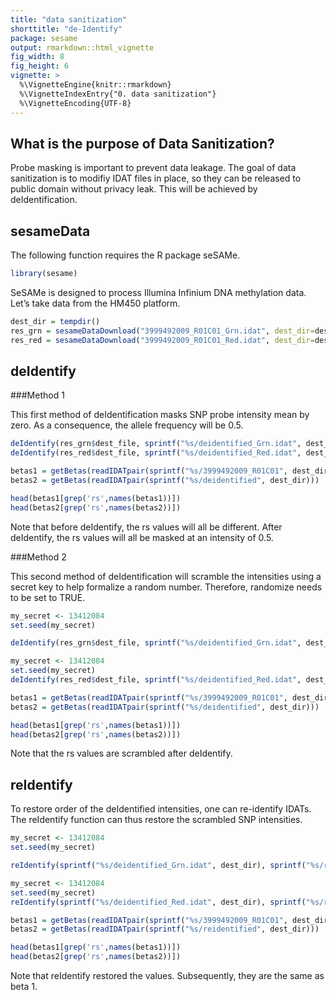 ```yaml
---
title: "data sanitization"
shorttitle: "de-Identify"
package: sesame
output: rmarkdown::html_vignette
fig_width: 8
fig_height: 6
vignette: >
  %\VignetteEngine{knitr::rmarkdown}
  %\VignetteIndexEntry{"0. data sanitization"}
  %\VignetteEncoding{UTF-8} 
---
```


## What is the purpose of Data Sanitization? 

Probe masking is important to prevent data leakage. The goal of data sanitization is to modifiy IDAT files in place, so they can be released to public domain without privacy leak. This will be achieved by deIdentification. 

## sesameData

The following function requires the R package seSAMe. 
```r
library(sesame)
```

SeSAMe is designed to process Illumina Infinium DNA methylation data. Let's take data from the HM450 platform.   
```r
dest_dir = tempdir()
res_grn = sesameDataDownload("3999492009_R01C01_Grn.idat", dest_dir=dest_dir)
res_red = sesameDataDownload("3999492009_R01C01_Red.idat", dest_dir=dest_dir)
```
                                                   
## deIdentify 

###Method 1

This first method of deIdentification masks SNP probe intensity mean by zero. As a consequence, the allele frequency will be 0.5. 

```r

deIdentify(res_grn$dest_file, sprintf("%s/deidentified_Grn.idat", dest_dir))
deIdentify(res_red$dest_file, sprintf("%s/deidentified_Red.idat", dest_dir))

betas1 = getBetas(readIDATpair(sprintf("%s/3999492009_R01C01", dest_dir)))
betas2 = getBetas(readIDATpair(sprintf("%s/deidentified", dest_dir)))

head(betas1[grep('rs',names(betas1))]) 
head(betas2[grep('rs',names(betas2))]) 
```

Note that before deIdentify, the rs values will all be different. After deIdentify, the rs values will all be masked at an intensity of 0.5. 

###Method 2 

This second method of deIdentification will scramble the intensities using a secret key to help formalize a random number. Therefore, randomize needs to be set to TRUE. 

```r

my_secret <- 13412084
set.seed(my_secret)

deIdentify(res_grn$dest_file, sprintf("%s/deidentified_Grn.idat", dest_dir), randomize=TRUE)

my_secret <- 13412084
set.seed(my_secret)
deIdentify(res_red$dest_file, sprintf("%s/deidentified_Red.idat", dest_dir), randomize=TRUE)

betas1 = getBetas(readIDATpair(sprintf("%s/3999492009_R01C01", dest_dir)))
betas2 = getBetas(readIDATpair(sprintf("%s/deidentified", dest_dir)))

head(betas1[grep('rs',names(betas1))]) 
head(betas2[grep('rs',names(betas2))])  

```
Note that the rs values are scrambled after deIdentify.  

## reIdentify

To restore order of the deIdentified intensities, one can re-identify IDATs. The reIdentify function can thus restore the scrambled SNP intensities. 

```r

my_secret <- 13412084
set.seed(my_secret)

reIdentify(sprintf("%s/deidentified_Grn.idat", dest_dir), sprintf("%s/reidentified_Grn.idat", dest_dir))

my_secret <- 13412084
set.seed(my_secret)
reIdentify(sprintf("%s/deidentified_Red.idat", dest_dir), sprintf("%s/reidentified_Red.idat", dest_dir))

betas1 = getBetas(readIDATpair(sprintf("%s/3999492009_R01C01", dest_dir)))
betas2 = getBetas(readIDATpair(sprintf("%s/reidentified", dest_dir)))

head(betas1[grep('rs',names(betas1))]) 
head(betas2[grep('rs',names(betas2))]) 

```
Note that reIdentify restored the values. Subsequently, they are the same as beta 1. 
